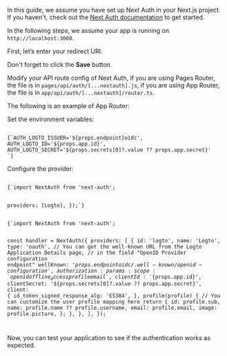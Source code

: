 
<Steps>

<Step title="Prerequisites">

In this guide, we assume you have set up Next Auth in your Next.js project. If you haven't, check out the [Next Auth documentation](https://next-auth.js.org/getting-started/introduction) to get started.

</Step>

<Step title="Configure redirect URI">

<InlineNotification>
  In the following steps, we assume your app is running on <code>http://localhost:3000</code>.
</InlineNotification>

First, let’s enter your redirect URI.

<UriInputField name="redirectUris" defaultValue="http://localhost:3000/api/auth/callback/logto" />

Don't forget to click the **Save** button.

</Step>

<Step title="Configure the provider">

Modify your API route config of Next Auth, if you are using Pages Router, the file is in `pages/api/auth/[...nextauth].js`, if you are using App Router, the file is in `app/api/auth/[...nextauth]/router.ts`.

The following is an example of App Router:

<Tabs>

<TabItem value="v5" label="Next Auth v5">

Set the environment variables:

<Code className="language-env">
{`AUTH_LOGTO_ISSUER='${props.endpoint}oidc',
AUTH_LOGTO_ID='${props.app.id}',
AUTH_LOGTO_SECRET='${props.secrets[0]?.value ?? props.app.secret}'
`}
</Code>

Configure the provider:

<Code className="language-ts">
{`import NextAuth from 'next-auth';

  providers: [Logto],
});`}
</Code>
</TabItem>

<TabItem value="v4" label="Next Auth v4">
<Code className="language-ts">
{`import NextAuth from 'next-auth';

const handler = NextAuth({
  providers: [
    {
      id: 'logto',
      name: 'Logto',
      type: 'oauth',
      // You can get the well-known URL from the Logto Application Details page,
      // in the field "OpenID Provider configuration endpoint"
      wellKnown: '${props.endpoint}oidc/.well-known/openid-configuration',
      authorization: { params: { scope: 'openid offline_access profile email' } },
      clientId: '${props.app.id}',
      clientSecret: '${props.secrets[0]?.value ?? props.app.secret}',
      client: {
        id_token_signed_response_alg: 'ES384',
      },
      profile(profile) {
        // You can customize the user profile mapping here
        return {
          id: profile.sub,
          name: profile.name ?? profile.username,
          email: profile.email,
          image: profile.picture,
        };
      },
    },
  ],
});

</Code>
</TabItem>

</Tabs>

</Step>

<Step title="Checkpoint: Test Logto and Next Auth integration">

Now, you can test your application to see if the authentication works as expected.

</Step>

</Steps>
